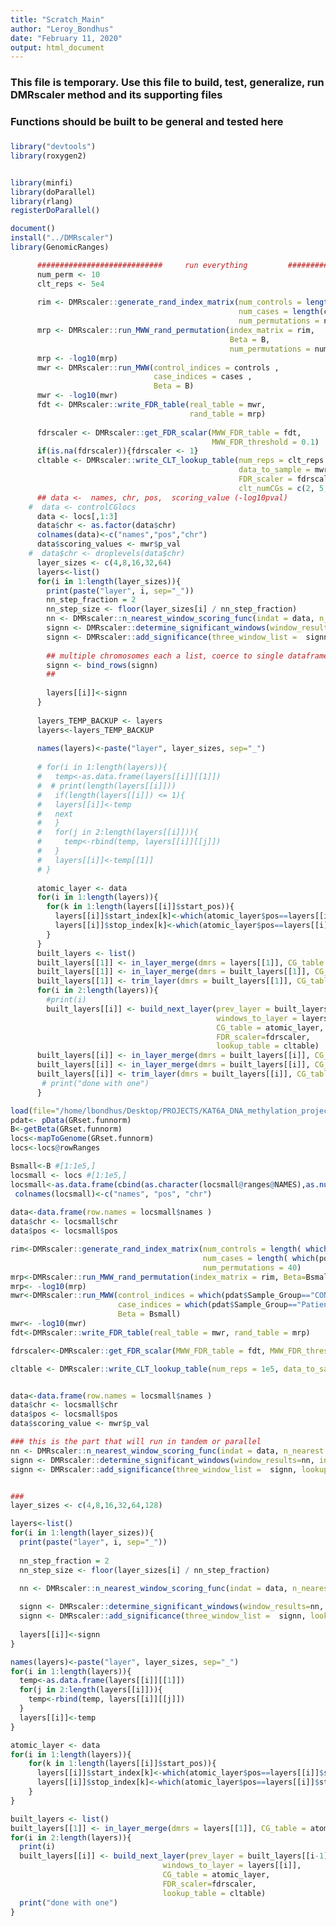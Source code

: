 ```yaml
---
title: "Scratch_Main"
author: "Leroy_Bondhus"
date: "February 11, 2020"
output: html_document
---
```


###   
###   This file is temporary. Use this file to build, test, generalize, run DMRscaler method and its supporting files
###   Functions should be built to be general and tested here
###

```r
library("devtools")
library(roxygen2)


library(minfi)
library(doParallel)
library(rlang)
registerDoParallel()

document()
install("../DMRscaler")
library(GenomicRanges)
```

```r
   
      ############################     run everything         #########################
      num_perm <- 10
      clt_reps <- 5e4
      
      rim <- DMRscaler::generate_rand_index_matrix(num_controls = length(controls),
                                                   num_cases = length(cases),
                                                   num_permutations = num_perm)
      mrp <- DMRscaler::run_MWW_rand_permutation(index_matrix = rim, 
                                                 Beta = B,
                                                 num_permutations = num_perm)
      mrp <- -log10(mrp)
      mwr <- DMRscaler::run_MWW(control_indices = controls ,
                                case_indices = cases ,
                                Beta = B)
      mwr <- -log10(mwr)
      fdt <- DMRscaler::write_FDR_table(real_table = mwr,
                                        rand_table = mrp)
      
      fdrscaler <- DMRscaler::get_FDR_scalar(MWW_FDR_table = fdt,
                                             MWW_FDR_threshold = 0.1)
      if(is.na(fdrscaler)){fdrscaler <- 1}
      cltable <- DMRscaler::write_CLT_lookup_table(num_reps = clt_reps ,
                                                   data_to_sample = mwr$p_val,
                                                   FDR_scaler = fdrscaler,
                                                   clt_numCGs = c(2, 5, 10, 25, 50))
      ## data <-  names, chr, pos,  scoring_value (-log10pval)
    #  data <- controlCGlocs
      data <- locs[,1:3]
      data$chr <- as.factor(data$chr)
      colnames(data)<-c("names","pos","chr")
      data$scoring_values <- mwr$p_val
    #  data$chr <- droplevels(data$chr)
      layer_sizes <- c(4,8,16,32,64)
      layers<-list()
      for(i in 1:length(layer_sizes)){
        print(paste("layer", i, sep="_"))
        nn_step_fraction = 2 
        nn_step_size <- floor(layer_sizes[i] / nn_step_fraction)
        nn <- DMRscaler::n_nearest_window_scoring_func(indat = data, n_nearest = layer_sizes[i], step_size = nn_step_size, FDR = fdrscaler)
        signn <- DMRscaler::determine_significant_windows(window_results=nn, indat=data, quants=cltable , quants_significance_cutoff = "0.9999" )
        signn <- DMRscaler::add_significance(three_window_list =  signn, lookup_table = cltable)
        
        ## multiple chromosomes each a list, coerce to single dataframe
        signn <- bind_rows(signn)
        ## 
        
        layers[[i]]<-signn
      }
      
      layers_TEMP_BACKUP <- layers
      layers<-layers_TEMP_BACKUP
      
      names(layers)<-paste("layer", layer_sizes, sep="_")
      
      # for(i in 1:length(layers)){
      #   temp<-as.data.frame(layers[[i]][[1]])
      #  # print(length(layers[[i]]))
      #   if(length(layers[[i]]) <= 1){ 
      #   layers[[i]]<-temp
      #   next
      #   }
      #   for(j in 2:length(layers[[i]])){
      #     temp<-rbind(temp, layers[[i]][[j]])
      #   }
      #   layers[[i]]<-temp[[1]]
      # }
      
      atomic_layer <- data
      for(i in 1:length(layers)){
        for(k in 1:length(layers[[i]]$start_pos)){
          layers[[i]]$start_index[k]<-which(atomic_layer$pos==layers[[i]]$start_pos[k] & as.character(atomic_layer$chr) == as.character(layers[[i]]$chr[k]))
          layers[[i]]$stop_index[k]<-which(atomic_layer$pos==layers[[i]]$stop_pos[k] & as.character(atomic_layer$chr) == as.character(layers[[i]]$chr[k]))
        }
      }
      built_layers <- list()
      built_layers[[1]] <- in_layer_merge(dmrs = layers[[1]], CG_table = atomic_layer, FDR_scaler = fdrscaler, lookup_table = cltable)
      built_layers[[1]] <- in_layer_merge(dmrs = built_layers[[1]], CG_table = atomic_layer, FDR_scaler = fdrscaler, lookup_table = cltable)
      built_layers[[1]] <- trim_layer(dmrs = built_layers[[1]], CG_table = atomic_layer, FDR_scaler = 2, lookup_table = cltable)
      for(i in 2:length(layers)){
        #print(i)
        built_layers[[i]] <- build_next_layer(prev_layer = built_layers[[i-1]], 
                                              windows_to_layer = layers[[i]], 
                                              CG_table = atomic_layer,
                                              FDR_scaler=fdrscaler,
                                              lookup_table = cltable)
      built_layers[[i]] <- in_layer_merge(dmrs = built_layers[[i]], CG_table = atomic_layer, FDR_scaler = fdrscaler, lookup_table = cltable)
      built_layers[[i]] <- in_layer_merge(dmrs = built_layers[[i]], CG_table = atomic_layer, FDR_scaler = fdrscaler, lookup_table = cltable)
      built_layers[[i]] <- trim_layer(dmrs = built_layers[[i]], CG_table = atomic_layer, FDR_scaler = 2, lookup_table = cltable)
       # print("done with one")
      }

```



```r
load(file="/home/lbondhus/Desktop/PROJECTS/KAT6A_DNA_methylation_project/intermediate_data/GRset.funnorm_NEW.Rdata")
pdat<- pData(GRset.funnorm)
B<-getBeta(GRset.funnorm)
locs<-mapToGenome(GRset.funnorm)
locs<-locs@rowRanges

Bsmall<-B #[1:1e5,]
locsmall <- locs #[1:1e5,]
locsmall<-as.data.frame(cbind(as.character(locsmall@ranges@NAMES),as.numeric(as.character(locsmall@ranges@start)),as.character(locsmall@seqnames)))
 colnames(locsmall)<-c("names", "pos", "chr") 
 
data<-data.frame(row.names = locsmall$names )
data$chr <- locsmall$chr 
data$pos <- locsmall$pos

```

```r
rim<-DMRscaler::generate_rand_index_matrix(num_controls = length( which(pdat$Sample_Group=="CONTROL" & !grepl("-2",pdat$Sample_Name))), 
                                           num_cases = length( which(pdat$Sample_Group=="Patient" & !grepl("-2",pdat$Sample_Name))),
                                           num_permutations = 40)
mrp<-DMRscaler::run_MWW_rand_permutation(index_matrix = rim, Beta=Bsmall, num_permutations = 40)
mrp<- -log10(mrp)
mwr<-DMRscaler::run_MWW(control_indices = which(pdat$Sample_Group=="CONTROL" & !grepl("-2",pdat$Sample_Name)),
                        case_indices = which(pdat$Sample_Group=="Patient" & !grepl("-2",pdat$Sample_Name)), 
                        Beta = Bsmall)
mwr<- -log10(mwr)
fdt<-DMRscaler::write_FDR_table(real_table = mwr, rand_table = mrp)

fdrscaler<-DMRscaler::get_FDR_scalar(MWW_FDR_table = fdt, MWW_FDR_threshold = 0.1)

cltable <- DMRscaler::write_CLT_lookup_table(num_reps = 1e5, data_to_sample = mwr$p_val, FDR_scaler = fdrscaler)


data<-data.frame(row.names = locsmall$names )
data$chr <- locsmall$chr 
data$pos <- locsmall$pos
data$scoring_value <- mwr$p_val

### this is the part that will run in tandem or parallel
nn <- DMRscaler::n_nearest_window_scoring_func(indat = data, n_nearest = 4, step_size = 2, FDR = fdrscaler)
signn <- DMRscaler::determine_significant_windows(window_results=nn, indat=data, quants=cltable)
signn <- DMRscaler::add_significance(three_window_list =  signn, lookup_table = cltable)


### 
layer_sizes <- c(4,8,16,32,64,128)

layers<-list()
for(i in 1:length(layer_sizes)){
  print(paste("layer", i, sep="_"))
  
  nn_step_fraction = 2 
  nn_step_size <- floor(layer_sizes[i] / nn_step_fraction)

  nn <- DMRscaler::n_nearest_window_scoring_func(indat = data, n_nearest = layer_sizes[i], step_size = nn_step_size, FDR = fdrscaler)
  
  signn <- DMRscaler::determine_significant_windows(window_results=nn, indat=data, quants=cltable , quants_significance_cutoff = "0.99" )
  signn <- DMRscaler::add_significance(three_window_list =  signn, lookup_table = cltable)
  
  layers[[i]]<-signn
}

names(layers)<-paste("layer", layer_sizes, sep="_")
for(i in 1:length(layers)){
  temp<-as.data.frame(layers[[i]][[1]])
  for(j in 2:length(layers[[i]])){
    temp<-rbind(temp, layers[[i]][[j]])
  }
  layers[[i]]<-temp
}


```



```r

atomic_layer <- data
for(i in 1:length(layers)){
    for(k in 1:length(layers[[i]]$start_pos)){
      layers[[i]]$start_index[k]<-which(atomic_layer$pos==layers[[i]]$start_pos[k] & as.character(atomic_layer$chr) == as.character(layers[[i]]$chr[k]))
      layers[[i]]$stop_index[k]<-which(atomic_layer$pos==layers[[i]]$stop_pos[k] & as.character(atomic_layer$chr) == as.character(layers[[i]]$chr[k]))
    }
}

built_layers <- list()
built_layers[[1]] <- in_layer_merge(dmrs = layers[[1]], CG_table = atomic_layer, FDR_scaler = fdrscaler, lookup_table = cltable)
for(i in 2:length(layers)){
  print(i)
  built_layers[[i]] <- build_next_layer(prev_layer = built_layers[[i-1]], 
                                  windows_to_layer = layers[[i]], 
                                  CG_table = atomic_layer,
                                  FDR_scaler=fdrscaler,
                                  lookup_table = cltable)
  print("done with one")
}

```


```r


```





